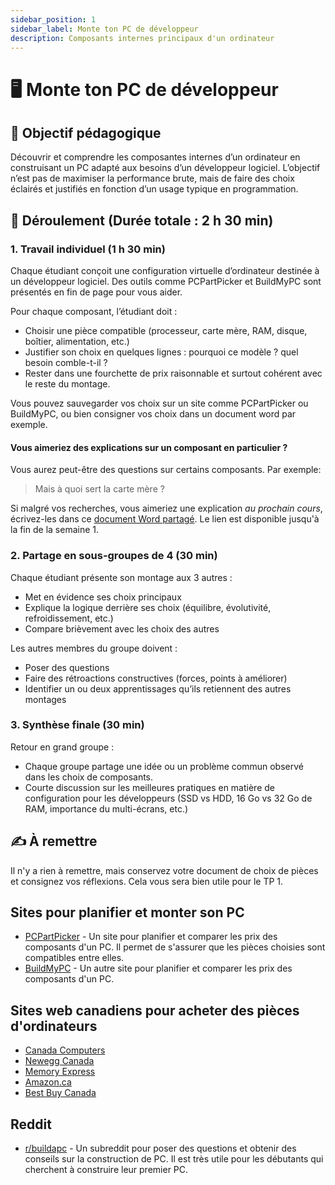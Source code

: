 ```yaml
---
sidebar_position: 1
sidebar_label: Monte ton PC de développeur
description: Composants internes principaux d'un ordinateur
---
```


# 🖥️ Monte ton PC de développeur

## 🎯 Objectif pédagogique

Découvrir et comprendre les composantes internes d’un ordinateur en
construisant un PC adapté aux besoins d’un développeur logiciel.
L’objectif n’est pas de maximiser la performance brute, mais de faire des choix
éclairés et justifiés en fonction d’un usage typique en programmation.

## 🧩 Déroulement (Durée totale : 2 h 30 min)

### 1. Travail individuel (1 h 30 min)

Chaque étudiant conçoit une configuration virtuelle d’ordinateur destinée à un
développeur logiciel. Des outils comme PCPartPicker et BuildMyPC sont présentés
en fin de page pour vous aider.

Pour chaque composant, l’étudiant doit :

- Choisir une pièce compatible (processeur, carte mère, RAM, disque, boîtier, alimentation, etc.)
- Justifier son choix en quelques lignes : pourquoi ce modèle ? quel besoin comble-t-il ?
- Rester dans une fourchette de prix raisonnable et surtout cohérent avec le reste
  du montage.

Vous pouvez sauvegarder vos choix sur un site comme PCPartPicker ou BuildMyPC,
ou bien consigner vos choix dans un document word par exemple.

#### Vous aimeriez des explications sur un composant en particulier ?

Vous aurez peut-être des questions sur certains composants. Par exemple:

> Mais à quoi sert la carte mère ?

Si malgré vos recherches, vous aimeriez une explication *au prochain cours*,
écrivez-les dans ce [document Word partagé](https://cmaisonneuveqcca-my.sharepoint.com/:w:/g/personal/varchambaultbouffard_cmaisonneuve_qc_ca/ET8cks_IB5xLko2TyILIJTUBDfta6F_JQRIXxc3QAWod5Q?e=mRcZWx).
Le lien est disponible jusqu'à la fin de la semaine 1.

### 2. Partage en sous-groupes de 4 (30 min)

Chaque étudiant présente son montage aux 3 autres :

- Met en évidence ses choix principaux
- Explique la logique derrière ses choix (équilibre, évolutivité, refroidissement, etc.)
- Compare brièvement avec les choix des autres

Les autres membres du groupe doivent :

- Poser des questions
- Faire des rétroactions constructives (forces, points à améliorer)
- Identifier un ou deux apprentissages qu’ils retiennent des autres montages

### 3. Synthèse finale (30 min)

Retour en grand groupe :

- Chaque groupe partage une idée ou un problème commun observé dans les choix
  de composants.
- Courte discussion sur les meilleures pratiques en matière de configuration
pour les développeurs (SSD vs HDD, 16 Go vs 32 Go de RAM, importance du
multi-écrans, etc.)

## ✍️ À remettre

Il n'y a rien à remettre, mais conservez votre document de choix de pièces et
consignez vos réflexions. Cela vous sera bien utile pour le TP 1.

## Sites pour planifier et monter son PC

- [PCPartPicker](https://ca.pcpartpicker.com/) - Un site pour planifier et
  comparer les prix des composants d'un PC. Il permet de s'assurer que les
  pièces choisies sont compatibles entre elles.
- [BuildMyPC](https://buildmypc.net/) - Un autre site pour planifier et
  comparer les prix des composants d'un PC.


## Sites web canadiens pour acheter des pièces d'ordinateurs

- [Canada Computers](https://www.canadacomputers.com/)
- [Newegg Canada](https://www.newegg.ca/)
- [Memory Express](https://www.memoryexpress.com/)
- [Amazon.ca](https://www.amazon.ca/)
- [Best Buy Canada](https://www.bestbuy.ca/en-ca)

## Reddit

- [r/buildapc](https://www.reddit.com/r/buildapc/) - Un subreddit pour poser des
  questions et obtenir des conseils sur la construction de PC. Il est très
  utile pour les débutants qui cherchent à construire leur premier PC.